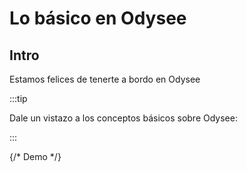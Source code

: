# Lo básico en Odysee

## Intro

Estamos felices de tenerte a bordo en Odysee

:::tip

Dale un vistazo a los conceptos básicos sobre Odysee:

:::


<DocCardList items={useCurrentSidebarCategory().items}/>


<div class="container" style={{ padding: 0 }}>
  <div class="row">
    {/* Demo */}
    <div class="col col-- margin-bottom--lg">
      <Card
        class="card"
        to={'/category/setting-up-your-account'}
        title={'Hello'}
        faIcon="fa-circle-play"
        thumbnail="https://i.imgur.com/vu3pTG8.png"
        description={'How to set up your account. The icon is fa-circle-play'}
      ></Card>
    </div>
    <div class="col col--6 margin-bottom--lg">
      <Card
        class="card"
        to={'/category/setting-up-your-account'}
        title={'🔥 Setup'}
        description={'How to set up your account.'}
      />
    </div>
    <div class="col col--6 margin-bottom--lg">
      <Card
        class="card"
        to={'/category/setting-up-your-account'}
        title={'🔥 Setup'}
        description={'How to set up your account.'}
      />
    </div>
    <div class="col col--3 margin-bottom--lg">
      <ThumbnailCard
        title="Setup"
        faIcon="fa-circle-play"
        description="How to set up your account."
        to={'/category/setting-up-your-account'}
        thumbnail="https://placehold.co/1200x600"
      />
    </div>
    <div class="col col--3 margin-bottom--lg">
      <ThumbnailCard
        title="🔥 Setup"
        description="How to set up your account."
        to={'/category/setting-up-your-account'}
        thumbnail="https://placehold.co/1200x600"
      />
    </div>
    <div class="col col--3 margin-bottom--lg">
      <ThumbnailCard
        title="🔥 Setup"
        description="How to set up your account."
        to={'/category/setting-up-your-account'}
        thumbnail="https://placehold.co/1200x600"
      />
    </div>
    <div class="col col--3 margin-bottom--lg">
      <ThumbnailCard
        title="🔥 Setup"
        description="How to set up your account."
        to={'/category/setting-up-your-account'}
        thumbnail="https://placehold.co/1200x600"
      />
    </div>
  </div>
</div>
